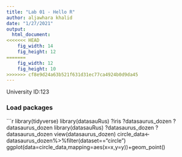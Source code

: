 ```yaml
---
title: "Lab 01 - Hello R"
author: aljawhara khalid 
date: "1/27/2021"
output: 
  html_document: 
<<<<<<< HEAD
    fig_width: 14
    fig_height: 12
=======
    fig_width: 12
    fig_height: 10
>>>>>>> cf8e9d24a63b521f631d31ec77ca4924b0d9da45
---
```


University ID:123 

### Load packages


```r
library(tidyverse) 
library(datasauRus) 
?iris
?datasaurus_dozen
?datasaurus_dozen
library(datasauRus)
?datasaurus_dozen
?datasaurus_dozen
view(datasaurus_dozen)
circle_data<-datasaurus_dozen%>%filter(dataset=="circle")
ggplot(data=circle_data,mapping=aes(x=x,y=y))+geom_point()



 